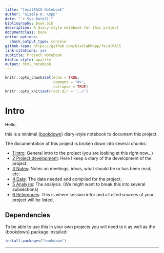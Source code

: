 ---
title: "fecalFACS Notebook"
author: "Gisela H. Kopp"
date: "`r Sys.Date()`"
bibliography: book.bib
description: A diary-style notebook for this project
documentclass: book
editor_options:
  chunk_output_type: console
github-repo: https://github.com/GiselaHKopp/fecalFACS
link-citations: yes
subtitle: Project Notebook
biblio-style: apalike
output: html_notebook
---

```{r setup, include=FALSE}
knitr::opts_chunk$set(echo = TRUE,
                      comment = "#>",
                      collapse = TRUE)
knitr::opts_knit$set(root.dir = '../')
```


# Intro

Hello, 

this is a minimal {[bookdown](https://bookdown.org/)} diary-style notebook to document this project.

The documentation of this project is broken down into several chunks:

- [1 Intro](./index.html): General intro to the project (you are looking at this right now...)
- [2 Project development](./project-development.html): Here I keep a diary of the development of the project.
- [3 Notes](./project-notes.html): Notes on meetings, ideas, what should be or has been read, etc.
- [4 Data](./data.html): The data needed and compiled for the project.
- [5 Analysis](./analysis.html): The analysis. (We might want to break this into several subsections)
- [6 References](./references.html): This is where session infor and all cited sources of your project will be listed.

## Dependencies

To be able to use this in your own projects you will need to `R` as well as the {bookdown} package installed:

```r
install.packages("bookdown")
```



---
